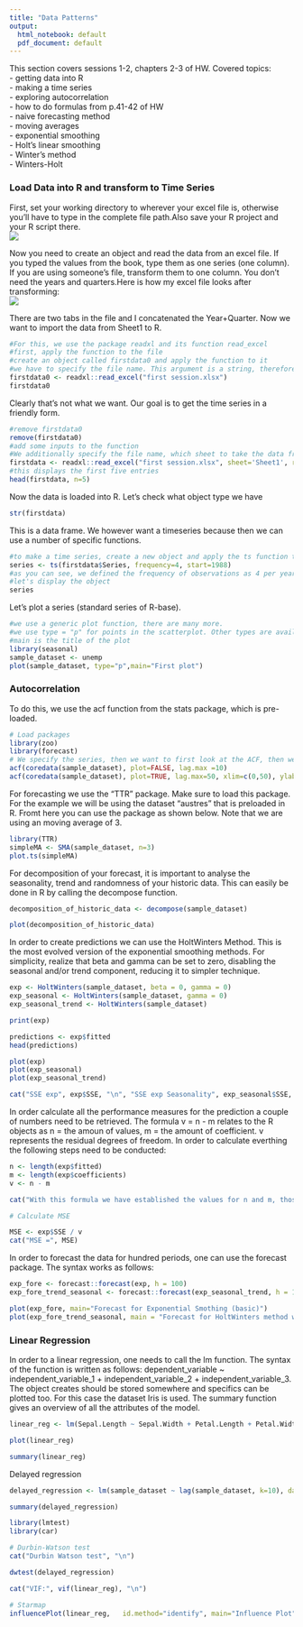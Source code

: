 ```yaml
---
title: "Data Patterns"
output:
  html_notebook: default
  pdf_document: default
---
```

This section covers sessions 1-2, chapters 2-3 of HW.
Covered topics:<br>
- getting data into R <br>
- making a time series <br>
- exploring autocorrelation <br>
- how to do formulas from p.41-42 of HW <br>
- naive forecasting method <br>
- moving averages <br>
- exponential smoothing <br>
- Holt's linear smoothing <br>
- Winter's method <br>
- Winters-Holt <br>

<h3>Load Data into R and transform to Time Series</h3>
First, set your working directory to wherever your excel file is, otherwise you'll have to type in the complete file path.Also save your R project and your R script there.<br>
![](figures/exploringdatapatterns_setworkdir.png)
 

Now you need to create an object and read the data from an excel file. If you typed the values from the book, type them as one series (one column). If you are using someone's file, transform them to one column. You don't need the years and quarters.Here is how my excel file looks after transforming: <br>
![](figures/exploringdatapatterns_excelfile.png)

There are two tabs in the file and I concatenated the Year+Quarter. Now we want to import the data from Sheet1 to R.
```r
#For this, we use the package readxl and its function read_excel
#first, apply the function to the file
#create an object called firstdata0 and apply the function to it
#we have to specify the file name. This argument is a string, therefore use quotation marks ""
firstdata0 <- readxl::read_excel("first session.xlsx")
firstdata0
```
Clearly that's not what we want. Our goal is to get the time series in a friendly form.


```r
#remove firstdata0
remove(firstdata0)
#add some inputs to the function
#We additionally specify the file name, which sheet to take the data from, and the range. Why the range? I only want to get the first column.
firstdata <- readxl::read_excel("first session.xlsx", sheet='Sheet1', range = "A1:A48")
#this displays the first five entries
head(firstdata, n=5)
```

Now the data is loaded into R. Let's check what object type we have
```r
str(firstdata)
```
This is a data frame. We however want a timeseries because then we can use a number of specific functions.
```r
#to make a time series, create a new object and apply the ts function to it like this:
series <- ts(firstdata$Series, frequency=4, start=1988)
#as you can see, we defined the frequency of observations as 4 per year and the starting year as 1988. 
#let's display the object
series
```

Let's plot a series (standard series of R-base).
```r
#we use a generic plot function, there are many more.
#we use type = "p" for points in the scatterplot. Other types are available, use Help in Rstudio(F1) to find out more.
#main is the title of the plot
library(seasonal)
sample_dataset <- unemp
plot(sample_dataset, type="p",main="First plot")


```

<h3> Autocorrelation </h3>

To do this, we use the acf function from the stats package, which is pre-loaded.
```r
# Load packages
library(zoo)
library(forecast)
# We specify the series, then we want to first look at the ACF, then we want to see it plotted. All until lag 10. Coredata is used to extract the timeseries plainly. 
acf(coredata(sample_dataset), plot=FALSE, lag.max =10)
acf(coredata(sample_dataset), plot=TRUE, lag.max=50, xlim=c(0,50), ylab="Auto Correlogram", xlab="Lags in Quaterlies")

```

For forecasting we use the "TTR" package. Make sure to load this package. For the example we will be using the dataset "austres" that is preloaded in R. Fromt here you can use the package as shown below. Note that we are using an moving average of 3. 

```r
library(TTR)
simpleMA <- SMA(sample_dataset, n=3)
plot.ts(simpleMA)
```

For decomposition of your forecast, it is important to analyse the seasonality, trend and randomness of your historic data. This can easily be done in R by calling the decompose function. 

```r
decomposition_of_historic_data <- decompose(sample_dataset)

plot(decomposition_of_historic_data)
```

In order to create predictions we can use the HoltWinters Method. This is the most evolved version of the exponential smoothing methods. For simplicity, realize that beta and gamma can be set to zero, disabling the seasonal and/or trend component, reducing it to simpler technique.

```r
exp <- HoltWinters(sample_dataset, beta = 0, gamma = 0)
exp_seasonal <- HoltWinters(sample_dataset, gamma = 0)
exp_seasonal_trend <- HoltWinters(sample_dataset)

print(exp)

predictions <- exp$fitted
head(predictions)

plot(exp)
plot(exp_seasonal)
plot(exp_seasonal_trend)

cat("SSE exp", exp$SSE, "\n", "SSE exp Seasonality", exp_seasonal$SSE, "\n", "SSE exp Seasonality and Trend", exp_seasonal_trend$SSE, "\n")

```

In order calculate all the performance measures for the prediction a couple of numbers need to be retrieved. The formula v = n - m relates to the R objects as n = the amoun of values, m = the amount of coefficient. v represents the residual degrees of freedom. In order to calculate everthing the following steps need to be conducted: 

```r
n <- length(exp$fitted)
m <- length(exp$coefficients)
v <- n - m 

cat("With this formula we have established the values for n and m, those being", n, "and", m, "therefore we can calculate v by substraction.", "V is", v)

# Calculate MSE

MSE <- exp$SSE / v
cat("MSE =", MSE)
```



In order to forecast the data for hundred periods, one can use the forecast package. The syntax works as follows:

```r
exp_fore <- forecast::forecast(exp, h = 100)
exp_fore_trend_seasonal <- forecast::forecast(exp_seasonal_trend, h = 100)

plot(exp_fore, main="Forecast for Exponential Smothing (basic)")
plot(exp_fore_trend_seasonal, main = "Forecast for HoltWinters method with Trend and Seasonality")
```

<h3> Linear Regression </h3>

In order to a linear regression, one needs to call the lm function. The syntax of the function is written as follows: dependent_variable ~ independent_variable_1 + independent_variable_2 + independent_variable_3. The object creates should be stored somewhere and specifics can be plotted too. For this case the dataset Iris is used. The summary function gives an overview of all the attributes of the model.

```r
linear_reg <- lm(Sepal.Length ~ Sepal.Width + Petal.Length + Petal.Width, data=iris)

plot(linear_reg)

summary(linear_reg)

```

Delayed regression

```r
delayed_regression <- lm(sample_dataset ~ lag(sample_dataset, k=10), data=sample_dataset)

summary(delayed_regression)

library(lmtest)
library(car)

# Durbin-Watson test
cat("Durbin Watson test", "\n")

dwtest(delayed_regression)

cat("VIF:", vif(linear_reg), "\n")

# Starmap
influencePlot(linear_reg,	id.method="identify", main="Influence Plot", sub="Circle size is proportial to Cook's Distance" )
```

